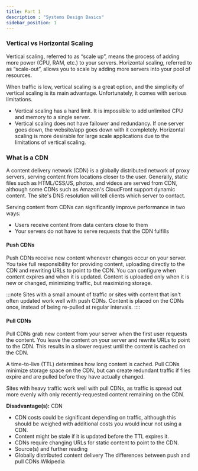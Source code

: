 ```yaml
---
title: Part 1 
description : "Systems Design Basics"
sidebar_position: 1
---
```


### Vertical vs Horizontal Scaling
Vertical scaling, referred to as “scale up”, means the process of adding more power (CPU, RAM, etc.) to your servers. Horizontal scaling, referred to as “scale-out”, allows you to scale by adding more servers into your pool of resources.

When traffic is low, vertical scaling is a great option, and the simplicity of vertical scaling is its main advantage. Unfortunately, it comes with serious limitations.
- Vertical scaling has a hard limit. It is impossible to add unlimited CPU and memory to a single server.
- Vertical scaling does not have failower and redundancy. If one server goes down, the website/app goes down with it completely.
Horizontal scaling is more desirable for large scale applications due to the limitations of vertical scaling.

### What is a CDN
A content delivery network (CDN) is a globally distributed network of proxy servers, serving content from locations closer to the user. Generally, static files such as HTML/CSS/JS, photos, and videos are served from CDN, although some CDNs such as Amazon's CloudFront support dynamic content. The site's DNS resolution will tell clients which server to contact.

Serving content from CDNs can significantly improve performance in two ways:

- Users receive content from data centers close to them
- Your servers do not have to serve requests that the CDN fulfills

#### Push CDNs
Push CDNs receive new content whenever changes occur on your server. You take full responsibility for providing content, uploading directly to the CDN and rewriting URLs to point to the CDN. You can configure when content expires and when it is updated. Content is uploaded only when it is new or changed, minimizing traffic, but maximizing storage.

:::note
Sites with a small amount of traffic or sites with content that isn't often updated work well with push CDNs. Content is placed on the CDNs once, instead of being re-pulled at regular intervals.
::::

#### Pull CDNs
Pull CDNs grab new content from your server when the first user requests the content. You leave the content on your server and rewrite URLs to point to the CDN. This results in a slower request until the content is cached on the CDN.

A time-to-live (TTL) determines how long content is cached. Pull CDNs minimize storage space on the CDN, but can create redundant traffic if files expire and are pulled before they have actually changed.

Sites with heavy traffic work well with pull CDNs, as traffic is spread out more evenly with only recently-requested content remaining on the CDN.

**Disadvantage(s):** CDN
- CDN costs could be significant depending on traffic, although this should be weighed with additional costs you would incur not using a CDN.
- Content might be stale if it is updated before the TTL expires it.
- CDNs require changing URLs for static content to point to the CDN.
- Source(s) and further reading
- Globally distributed content delivery
The differences between push and pull CDNs
Wikipedia
